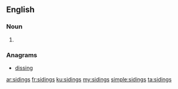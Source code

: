 ==English==

===Noun===
{{head|en|noun plural form}}

# {{plural of|siding|lang=en}}

===Anagrams===
* [[dissing#English|dissing]]

[[ar:sidings]]
[[fr:sidings]]
[[ku:sidings]]
[[my:sidings]]
[[simple:sidings]]
[[ta:sidings]]